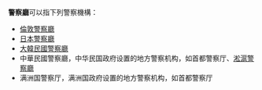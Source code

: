 '''警察廳'''可以指下列警察機構：
*[[倫敦警察廳|倫敦警察廳]]
*[[警察廳_(日本)|日本警察廳]]
*[[大韓民國警察廳|大韓民國警察廳]]
*中華民國警察廳，中华民国政府设置的地方警察机构，如首都警察厅、[[淞滬警察廳|淞滬警察廳]]
*满洲国警察厅，满洲国政府设置的地方警察机构，如首都警察厅

{{Disambiguation|Cat=三字組織機構消歧義}}